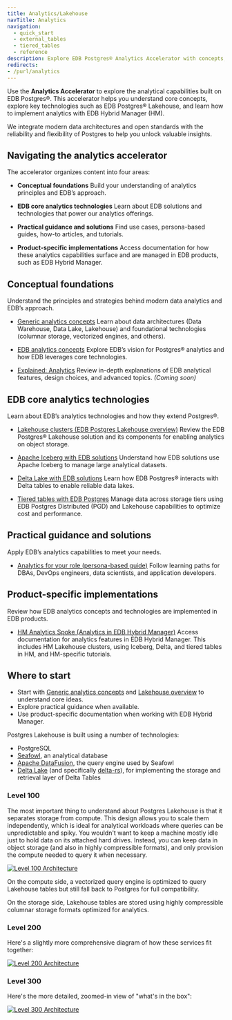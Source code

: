 ```yaml
---
title: Analytics/Lakehouse
navTitle: Analytics
navigation:
  - quick_start
  - external_tables
  - tiered_tables
  - reference
description: Explore EDB Postgres® Analytics Accelerator with concepts, tutorials, and reference material for Lakehouse and tiered tables.
redirects:
- /purl/analytics
---
```



Use the **Analytics Accelerator** to explore the analytical capabilities built on EDB Postgres®. This accelerator helps you understand core concepts, explore key technologies such as EDB Postgres® Lakehouse, and learn how to implement analytics with EDB Hybrid Manager (HM).

We integrate modern data architectures and open standards with the reliability and flexibility of Postgres to help you unlock valuable insights.

## Navigating the analytics accelerator

The accelerator organizes content into four areas:

- **Conceptual foundations**
Build your understanding of analytics principles and EDB’s approach.

- **EDB core analytics technologies**
Learn about EDB solutions and technologies that power our analytics offerings.

- **Practical guidance and solutions**
Find use cases, persona-based guides, how-to articles, and tutorials.

- **Product-specific implementations**
Access documentation for how these analytics capabilities surface and are managed in EDB products, such as EDB Hybrid Manager.

## Conceptual foundations

Understand the principles and strategies behind modern data analytics and EDB’s approach.

- [Generic analytics concepts](learn/explained/generic-concepts.mdx)
Learn about data architectures (Data Warehouse, Data Lake, Lakehouse) and foundational technologies (columnar storage, vectorized engines, and others).

- [EDB analytics concepts](learn/explained/analytics-concepts.mdx)
Explore EDB’s vision for Postgres® analytics and how EDB leverages core technologies.

- [Explained: Analytics](learn/explained)
Review in-depth explanations of EDB analytical features, design choices, and advanced topics. *(Coming soon)*

## EDB core analytics technologies

Learn about EDB’s analytics technologies and how they extend Postgres®.

- [Lakehouse clusters (EDB Postgres Lakehouse overview)](lakehouse)
Review the EDB Postgres® Lakehouse solution and its components for enabling analytics on object storage.

- [Apache Iceberg with EDB solutions](iceberg)
Understand how EDB solutions use Apache Iceberg to manage large analytical datasets.

- [Delta Lake with EDB solutions](delta_lake)
Learn how EDB Postgres® interacts with Delta tables to enable reliable data lakes.

- [Tiered tables with EDB Postgres](tiered_tables)
Manage data across storage tiers using EDB Postgres Distributed (PGD) and Lakehouse capabilities to optimize cost and performance.

## Practical guidance and solutions

Apply EDB’s analytics capabilities to meet your needs.

- [Analytics for your role (persona-based guide)](learn/personas)
Follow learning paths for DBAs, DevOps engineers, data scientists, and application developers.


## Product-specific implementations

Review how EDB analytics concepts and technologies are implemented in EDB products.

- [HM Analytics Spoke (Analytics in EDB Hybrid Manager)](#)
Access documentation for analytics features in EDB Hybrid Manager. This includes HM Lakehouse clusters, using Iceberg, Delta, and tiered tables in HM, and HM-specific tutorials.

## Where to start

- Start with [Generic analytics concepts](learn/explained/generic-concepts.mdx) and [Lakehouse overview](lakehouse) to understand core ideas.
- Explore practical guidance when available.
- Use product-specific documentation when working with EDB Hybrid Manager.

Postgres Lakehouse is built using a number of technologies:

-   PostgreSQL
-   [Seafowl](https://seafowl.io/), an analytical database
-   [Apache DataFusion](https://datafusion.apache.org/), the query engine used by Seafowl
-   [Delta Lake](https://delta.io) (and specifically [delta-rs](https://github.com/delta-io/delta-rs)),
for implementing the storage and retrieval layer of Delta Tables

### Level 100

The most important thing to understand about Postgres Lakehouse is that it
separates storage from compute. This design allows you to scale them independently,
which is ideal for analytical workloads where queries can be unpredictable and
spiky. You wouldn't want to keep a machine mostly idle just to hold data on
its attached hard drives. Instead, you can keep data in object storage (and also
in highly compressible formats), and only provision the compute needed to query
it when necessary.

[![Level 100 Architecture](images/level-100.svg)](images/level-100.svg)

On the compute side, a vectorized query engine is optimized to query Lakehouse
tables but still fall back to Postgres for full compatibility.

On the storage side, Lakehouse tables are stored using highly compressible
columnar storage formats optimized for analytics.

### Level 200

Here's a slightly more comprehensive diagram of how these services fit together:

[![Level 200 Architecture](images/level-200.svg)](images/level-200.svg)

### Level 300

Here's the more detailed, zoomed-in view of "what's in the box":

[![Level 300 Architecture](images/level-300.svg)](images/level-300.svg)
